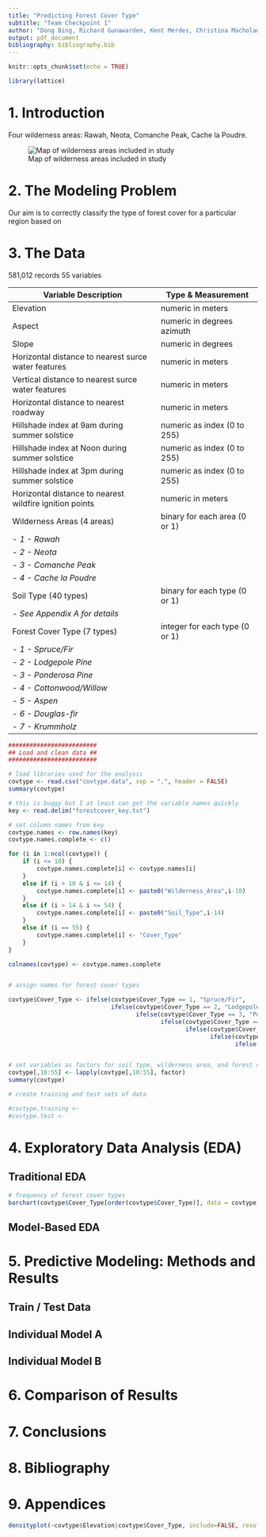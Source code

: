 ```yaml
---
title: "Predicting Forest Cover Type"
subtitle: "Team Checkpoint 1"
author: "Dong Bing, Richard Gunawarden, Kent Merdes, Christina Macholan, Tyler Wintermeyer"
output: pdf_document
bibliography: bibliography.bib
---
```


```r
knitr::opts_chunk$set(echo = TRUE)
```

``` r
library(lattice)
```

# 1. Introduction

Four wilderness areas: Rawah, Neota, Comanche Peak, Cache la Poudre.

![Map of wilderness areas included in study](Fig-1-Study-area-location-map.png)

# 2. The Modeling Problem

Our aim is to correctly classify the type of forest cover for a particular region based on 

# 3. The Data

581,012 records
55 variables


**Variable Description** | **Type & Measurement**
-----------------------------------------------|--------------------------------
Elevation | numeric in meters | 
Aspect | numeric in degrees azimuth | 
Slope | numeric in degrees | 
Horizontal distance to nearest surce water features | numeric in meters
Vertical distance to nearest surce water features | numeric in meters
Horizontal distance to nearest roadway | numeric in meters
Hillshade index at 9am during summer solstice | numeric as index (0 to 255)
Hillshade index at Noon during summer solstice | numeric as index (0 to 255)
Hillshade index at 3pm during summer solstice | numeric as index (0 to 255) 
Horizontal distance to nearest wildfire ignition points | numeric in meters
Wilderness Areas (4 areas) | binary for each area (0 or 1)
-    *1 - Rawah* |
-    *2 - Neota* |
-    *3 - Comanche Peak* |
-    *4 - Cache la Poudre* |
Soil Type  (40 types) | binary for each type (0 or 1)
    - *See Appendix A for details* |
Forest Cover Type  (7 types) | integer for each type (0 or 1)
-    *1 - Spruce/Fir* |
-    *2 - Lodgepole Pine* | 
-    *3 - Ponderosa Pine* | 
-    *4 - Cottonwood/Willow* | 
-    *5 - Aspen* | 
-    *6 - Douglas-fir* | 
-    *7 - Krummholz* | 


```r

#########################
## Load and clean data ##
#########################

# load libraries used for the analysis
covtype <- read.csv("covtype.data", sep = ",", header = FALSE)
summary(covtype)

# this is buggy but I at least can get the variable names quickly
key <- read.delim("forestcover_key.txt") 

# set column names from key
covtype.names <- row.names(key)
covtype.names.complete <- c() 

for (i in 1:ncol(covtype)) {
    if (i <= 10) {
        covtype.names.complete[i] <- covtype.names[i]
    }
    else if (i > 10 & i <= 14) {
        covtype.names.complete[i] <- paste0("Wilderness_Area",i-10) 
    }
    else if (i > 14 & i <= 54) {
        covtype.names.complete[i] <- paste0("Soil_Type",i-14)
    }
    else if (i == 55) {
        covtype.names.complete[i] <- "Cover_Type"
    }
}

colnames(covtype) <- covtype.names.complete


# assign names for forest cover types

covtype$Cover_Type <- ifelse(covtype$Cover_Type == 1, "Spruce/Fir",
                             ifelse(covtype$Cover_Type == 2, "Lodgepole Pine",
                                    ifelse(covtype$Cover_Type == 3, "Ponderosa Pine",
                                           ifelse(covtype$Cover_Type == 4, "Cottonwood/Willow",
                                                  ifelse(covtype$Cover_Type == 5, "Aspen",
                                                         ifelse(covtype$Cover_Type == 6, "Douglas-fir",
                                                                ifelse(covtype$Cover_Type == 7, "Krummholz",NA)))))))


# set variables as factors for soil type, wilderness area, and forest cover
covtype[,10:55] <- lapply(covtype[,10:55], factor)
summary(covtype)
```

``` r
# create training and test sets of data

#covtype.training <- 
#covtype.test <- 

````


# 4. Exploratory Data Analysis (EDA)

## Traditional EDA


``` r
# frequency of forest cover types
barchart(covtype$Cover_Type[order(covtype$Cover_Type)], data = covtype, col = "grey", xlab = "Frequency")
```

## Model-Based EDA

# 5. Predictive Modeling: Methods and Results

## Train / Test Data

## Individual Model A

## Individual Model B

# 6. Comparison of Results

# 7. Conclusions

# 8. Bibliography

# 9. Appendices


``` r
densityplot(~covtype$Elevation|covtype$Cover_Type, include=FALSE, results=FALSE)
```
